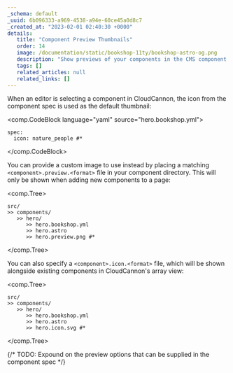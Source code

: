```yaml
---
_schema: default
_uuid: 6b096333-a969-4538-a94e-60ce45a0d8c7
_created_at: "2023-02-01 02:40:30 +0000"
details:
   title: "Component Preview Thumbnails"
   order: 14
   image: /documentation/static/bookshop-11ty/bookshop-astro-og.png
   description: "Show previews of your components in the CMS component picker"
   tags: []
   related_articles: null
   related_links: []
---
```


When an editor is selecting a component in CloudCannon,
the icon from the component spec is used as the default thumbnail:

<comp.CodeBlock language="yaml" source="hero.bookshop.yml">
```
spec:
  icon: nature_people #*
```
</comp.CodeBlock>

You can provide a custom image to use instead by placing a matching `<component>.preview.<format>`
file in your component directory. This will only be shown when adding new components to a page:

<comp.Tree>
```
src/
>> components/
   >> hero/
      >> hero.bookshop.yml
      >> hero.astro
      >> hero.preview.png #*
```
</comp.Tree>

You can also specify a `<component>.icon.<format>` file, which will be shown alongside existing components
in CloudCannon's array view:

<comp.Tree>
```
src/
>> components/
   >> hero/
      >> hero.bookshop.yml
      >> hero.astro
      >> hero.icon.svg #*
```
</comp.Tree>

{/* TODO: Expound on the preview options that can be supplied in the component spec */}